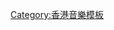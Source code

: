 {{Navbox
|name  = 香港各台冠軍歌曲列表
|titlestyle = background: #FFCF00
|title = 歷年香港各大電子傳媒機構冠軍歌曲
|bodyclass=hlist
|state=collapsed
|groupstyle = background: #FCDC0F
|group1=2020年代
|list1=
*[[2020年度香港各大電子傳媒機構冠軍歌曲列表|2020]]
*[[2021年度香港各大電子傳媒機構冠軍歌曲列表|2021]]
*[[2022年度香港各大電子傳媒機構冠軍歌曲列表|2022]]
|group2=流行榜
|list2= 
*[[歷年903專業推介冠軍歌曲|903專業推介]]
*[[歷年中文歌曲龍虎榜冠軍歌曲|中文歌曲龍虎榜]]
*[[新城勁爆流行榜]]
*[[勁歌金榜]]
*[[Chill Club 推介榜]]
|group3=頒獎禮
|list3= 
*[[叱咤樂壇流行榜頒獎典禮]]
*[[新城勁爆頒獎禮]]
*[[Chill Club 推介榜年度推介]]
*[[香港金曲頒獎典禮]]
|group4=紀錄
|list4= 
*[[香港四台冠軍歌曲及頒獎禮獲獎列表]]
*[[歷年香港五台冠軍歌曲列表]]
*[[香港歷年其他電子傳媒機構（五台以外）冠軍歌曲列表]]
|group5=已終止流行榜
|list5=
*[[雷霆歌曲播放指數]]
*[[DBC華語歌曲流行指數]]
*[[亞洲電視騰訊音樂流行榜|騰訊音樂流行榜]]
|group6=已終止頒獎典禮
|list6=
*<s>[[十大中文金曲頒獎音樂會]]</s>（2022年起停辦）
*<s>[[勁歌金曲頒獎典禮]]</s>（2022年起停辦）
|below = 註1：[[香港電視娛樂]]於2020年設立音樂流行榜，故從該年起統計資料。<br>註2：有關2020年以前香港電子傳媒機構的冠軍歌曲列表，詳參[[Template:四台冠軍歌曲列表|香港四台冠軍歌曲列表]]。
}}<noinclude>
[[Category:香港音樂模板]]
</noinclude>